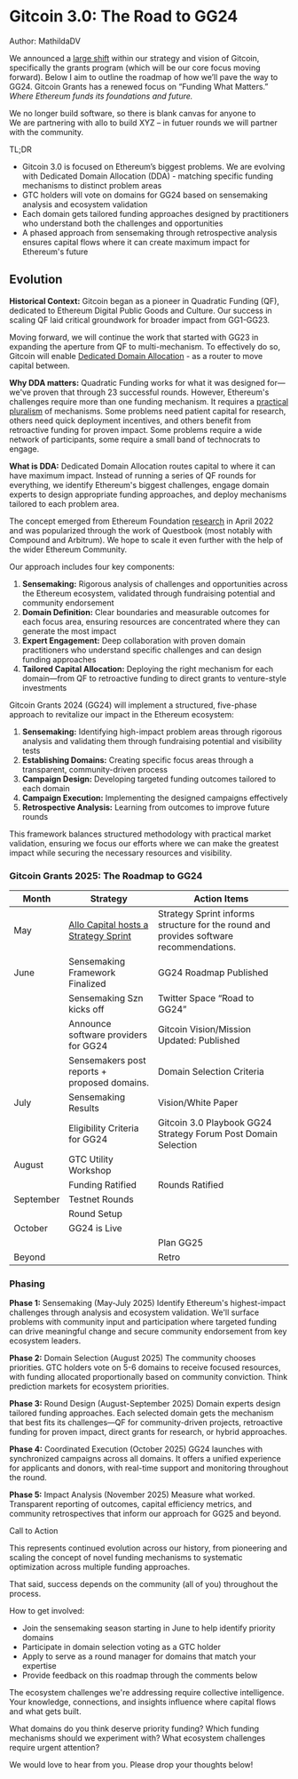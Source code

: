 # Gitcoin 3.0: The Road to GG24

Author: MathildaDV

We announced a [large shift](https://gov.gitcoin.co/t/proposal-gitcoin-grants-2025-and-beyond-funding-what-matters-most-in-the-ethereum-ecosystem/20356) within our strategy and vision of Gitcoin, specifically the grants program (which will be our core focus moving forward). Below I aim to outline the roadmap of how we’ll pave the way to GG24. Gitcoin Grants has a renewed focus on “Funding What Matters.” *Where Ethereum funds its foundations and future.*

We no longer build software, so there is blank canvas for anyone to   
We are partnering with allo to build XYZ – in futuer rounds we will partner with the community. 

TL;DR

* Gitcoin 3.0 is focused on Ethereum’s biggest problems.  We are evolving with Dedicated Domain Allocation (DDA) \- matching specific funding mechanisms to distinct problem areas  
* GTC holders will vote on domains for GG24 based on sensemaking analysis and ecosystem validation  
* Each domain gets tailored funding approaches designed by practitioners who understand both the challenges and opportunities  
* A phased approach from sensemaking through retrospective analysis ensures capital flows where it can create maximum impact for Ethereum's future

## Evolution

**Historical Context:** Gitcoin began as a pioneer in Quadratic Funding (QF), dedicated to Ethereum Digital Public Goods and Culture. Our success in scaling QF laid critical groundwork for broader impact from GG1-GG23.

Moving forward, we will continue the work that started with GG23 in expanding the aperture from QF to multi-mechanism. To effectively do so, Gitcoin will enable [Dedicated Domain Allocation](https://www.allo.expert/mechanisms/dedicated-domain-allocation) \- as a router to move capital between.

**Why DDA matters:** Quadratic Funding works for what it was designed for—we've proven that through 23 successful rounds. However, Ethereum's challenges require more than one funding mechanism.  It requires a [practical pluralism](https://medium.com/@owocki/practical-pluralism-322ab0a984c5) of mechanisms. Some problems need patient capital for research, others need quick deployment incentives, and others benefit from retroactive funding for proven impact.  Some problems require a wide network of participants, some require a small band of technocrats to engage.

**What is DDA:** Dedicated Domain Allocation routes capital to where it can have maximum impact. Instead of running a series of QF rounds for everything, we identify Ethereum's biggest challenges, engage domain experts to design appropriate funding approaches, and deploy mechanisms tailored to each problem area.

The concept emerged from Ethereum Foundation [research](https://blog.ethereum.org/2022/04/18/ef-report-april-2022) in April 2022 and was popularized through the work of Questbook (most notably with Compound and Arbitrum). We hope to scale it even further with the help of the wider Ethereum Community.

Our approach includes four key components:

1. **Sensemaking:** Rigorous analysis of challenges and opportunities across the Ethereum ecosystem, validated through fundraising potential and community endorsement  
2. **Domain Definition:** Clear boundaries and measurable outcomes for each focus area, ensuring resources are concentrated where they can generate the most impact  
3. **Expert Engagement:** Deep collaboration with proven domain practitioners who understand specific challenges and can design funding approaches  
4. **Tailored Capital Allocation:** Deploying the right mechanism for each domain—from QF to retroactive funding to direct grants to venture-style investments

Gitcoin Grants 2024 (GG24) will implement a structured, five-phase approach to revitalize our impact in the Ethereum ecosystem:

1. **Sensemaking:** Identifying high-impact problem areas through rigorous analysis and validating them through fundraising potential and visibility tests  
2. **Establishing Domains:** Creating specific focus areas through a transparent, community-driven process  
3. **Campaign Design:** Developing targeted funding outcomes tailored to each domain  
4. **Campaign Execution:** Implementing the designed campaigns effectively  
5. **Retrospective Analysis:** Learning from outcomes to improve future rounds

This framework balances structured methodology with practical market validation, ensuring we focus our efforts where we can make the greatest impact while securing the necessary resources and visibility.

### Gitcoin Grants 2025: The Roadmap to GG24

| Month | Strategy | Action Items |
| ----- | ----- | ----- |
| May | [Allo Capital hosts a Strategy Sprint](https://gov.gitcoin.co/t/gitcoin-3-0-gitcoin-grants-3-0-strategy-sprint/20384)  | Strategy Sprint informs structure for the round and provides software recommendations. |
| June | Sensemaking Framework Finalized | GG24 Roadmap Published |
|  | Sensemaking Szn kicks off | Twitter Space “Road to GG24” |
|  | Announce software providers for GG24 | Gitcoin Vision/Mission Updated: Published |
|  | Sensemakers post reports \+ proposed domains. | Domain Selection Criteria |
| July | Sensemaking Results | Vision/White Paper |
|  | Eligibility Criteria for GG24 | Gitcoin 3.0 Playbook GG24 Strategy Forum Post Domain Selection |
| August | GTC Utility Workshop |  |
|  | Funding Ratified | Rounds Ratified |
| September | Testnet Rounds |  |
|  | Round Setup |  |
| October | GG24 is Live |  |
|  |  | Plan GG25 |
| Beyond |  | Retro |

### Phasing

**Phase 1:** Sensemaking (May-July 2025\) Identify Ethereum's highest-impact challenges through analysis and ecosystem validation. We'll surface problems with community input and participation where targeted funding can drive meaningful change and secure community endorsement from key ecosystem leaders.

**Phase 2:** Domain Selection (August 2025\) The community chooses priorities. GTC holders vote on 5-6 domains to receive focused resources, with funding allocated proportionally based on community conviction. Think prediction markets for ecosystem priorities.

**Phase 3:** Round Design (August-September 2025\) Domain experts design tailored funding approaches. Each selected domain gets the mechanism that best fits its challenges—QF for community-driven projects, retroactive funding for proven impact, direct grants for research, or hybrid approaches.

**Phase 4:** Coordinated Execution (October 2025\) GG24 launches with synchronized campaigns across all domains. It offers a unified experience for applicants and donors, with real-time support and monitoring throughout the round.

**Phase 5:** Impact Analysis (November 2025\) Measure what worked. Transparent reporting of outcomes, capital efficiency metrics, and community retrospectives that inform our approach for GG25 and beyond.

Call to Action

This represents continued evolution across our history, from pioneering and scaling the concept of novel funding mechanisms to systematic optimization across multiple funding approaches. 

That said, success depends on the community (all of you) throughout the process.

How to get involved:

* Join the sensemaking season starting in June to help identify priority domains  
* Participate in domain selection voting as a GTC holder  
* Apply to serve as a round manager for domains that match your expertise  
* Provide feedback on this roadmap through the comments below

The ecosystem challenges we're addressing require collective intelligence. Your knowledge, connections, and insights influence where capital flows and what gets built.

What domains do you think deserve priority funding? Which funding mechanisms should we experiment with? What ecosystem challenges require urgent attention?

We would love to hear from you. Please drop your thoughts below\! 